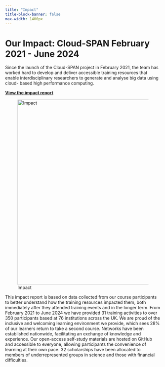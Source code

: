 ```yaml
---
title: "Impact"
title-block-banner: false
max-width: 1400px
---
```

# Our Impact: Cloud-SPAN February 2021 - June 2024

Since the launch of the Cloud-SPAN project in February 2021, the team has worked hard to develop and deliver accessible training resources that enable interdisciplinary researchers to generate and analyse big data using cloud-
based high performance computing.

[**View the impact report**](Impact_report.pdf)

![Impact](Impact.png){width=600}

This impact report is based on data collected from our course participants to better understand how the training resources impacted them, both immediately after they attended training events and in the longer term. 
From February 2021 to June 2024 we have provided 31 training activities to over 350 participants based at 76 institutions across the UK. We are proud of the inclusive and welcoming learning environment we provide, which sees 28% of our learners return to take a second course. Networks have been established nationwide, facilitating an exchange of knowledge and experience. Our open-access self-study materials are hosted on GitHub and accessible to everyone, allowing participants the convenience of learning at their own pace. 32 scholarships have been allocated to members of underrepresented groups in science and those with financial difficulties. 
